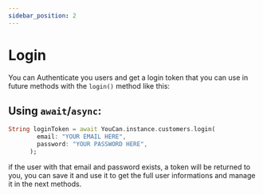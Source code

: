 ```yaml
---
sidebar_position: 2
---
```


# Login

You can Authenticate you users and get a login token that you can use in future methods with the `login()` method like this:

## Using `await`/`async`:

```dart
String loginToken = await YouCan.instance.customers.login(
        email: "YOUR EMAIL HERE",
        password: "YOUR PASSWORD HERE",
      );
```

if the user with that email and password exists, a token will be returned to you, you can save it and use it to get the full user informations and manage it in the next methods.

